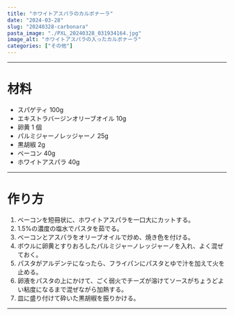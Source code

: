 ```yaml
---
title: "ホワイトアスパラのカルボナーラ"
date: "2024-03-28"
slug: "20240328-carbonara"
pasta_image: "./PXL_20240328_031934164.jpg"
image_alt: "ホワイトアスパラの入ったカルボナーラ"
categories: ["その他"]
---
```


---

# 材料

- スパゲティ 100g
- エキストラバージンオリーブオイル 10g
- 卵黄 1 個
- パルミジャーノレッジャーノ 25g
- 黒胡椒 2g
- ベーコン 40g
- ホワイトアスパラ 40g

---

# 作り方

1. ベーコンを短冊状に、ホワイトアスパラを一口大にカットする。
2. 1.5%の濃度の塩水でパスタを茹でる。
3. ベーコンとアスパラをオリーブオイルで炒め、焼き色を付ける。
4. ボウルに卵黄とすりおろしたパルミジャーノレッジャーノを入れ、よく混ぜておく。
5. パスタがアルデンテになったら、フライパンにパスタとゆで汁を加えて火を止める。
6. 卵液をパスタの上にかけて、ごく弱火でチーズが溶けてソースがちょうどよい粘度になるまで混ぜながら加熱する。
7. 皿に盛り付けて砕いた黒胡椒を振りかける。

---
